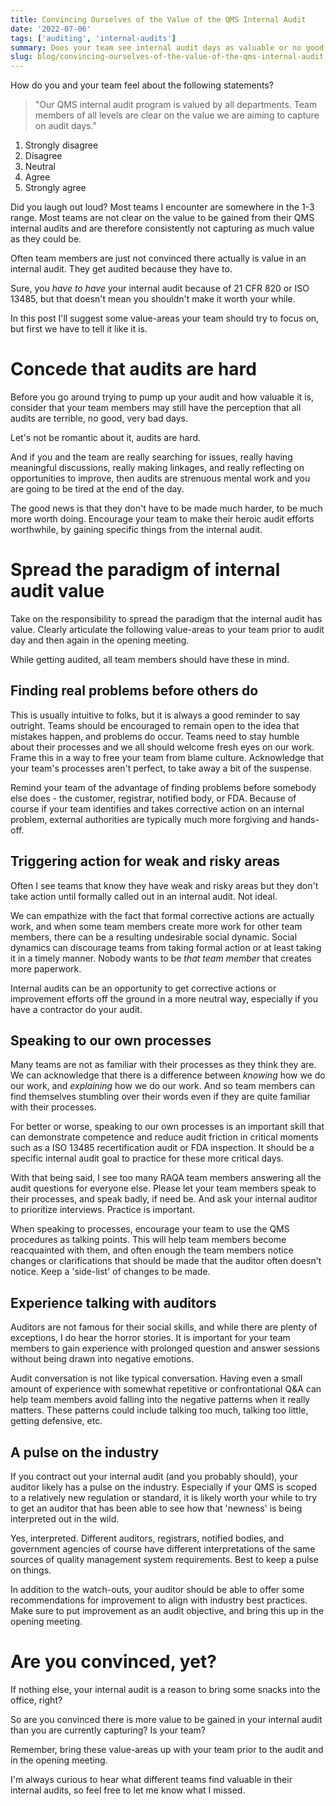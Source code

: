 ```yaml
---
title: Convincing Ourselves of the Value of the QMS Internal Audit
date: '2022-07-06'
tags: ['auditing', 'internal-audits']
summary: Does your team see internal audit days as valuable or no good, terrible, very bad days?
slug: blog/convincing-ourselves-of-the-value-of-the-qms-internal-audit
---
```


How do you and your team feel about the following statements?

> "Our QMS internal audit program is valued by all departments. Team members of all levels are clear on the value we are aiming to capture on audit days."

1. Strongly disagree
2. Disagree
3. Neutral
4. Agree
5. Strongly agree

Did you laugh out loud? Most teams I encounter are somewhere in the 1-3 range. Most teams are not clear on the value to be gained from their QMS internal audits and are therefore consistently not capturing as much value as they could be.

Often team members are just not convinced there actually is value in an internal audit. They get audited because they have to.

Sure, you _have to have_ your internal audit because of 21 CFR 820 or ISO 13485, but that doesn't mean you shouldn't make it worth your while.

In this post I'll suggest some value-areas your team should try to focus on, but first we have to tell it like it is.

# Concede that audits are hard

Before you go around trying to pump up your audit and how valuable it is, consider that your team members may still have the perception that all audits are terrible, no good, very bad days.

Let's not be romantic about it, audits are hard.

And if you and the team are really searching for issues, really having meaningful discussions, really making linkages, and really reflecting on opportunities to improve, then audits are strenuous mental work and you are going to be tired at the end of the day.

The good news is that they don't have to be made much harder, to be much more worth doing. Encourage your team to make their heroic audit efforts worthwhile, by gaining specific things from the internal audit.

# Spread the paradigm of internal audit value

Take on the responsibility to spread the paradigm that the internal audit has value. Clearly articulate the following value-areas to your team prior to audit day and then again in the opening meeting.

While getting audited, all team members should have these in mind.

## Finding real problems before others do

This is usually intuitive to folks, but it is always a good reminder to say outright. Teams should be encouraged to remain open to the idea that mistakes happen, and problems do occur. Teams need to stay humble about their processes and we all should welcome fresh eyes on our work. Frame this in a way to free your team from blame culture. Acknowledge that your team's processes aren't perfect, to take away a bit of the suspense.

Remind your team of the advantage of finding problems before somebody else does - the customer, registrar, notified body, or FDA. Because of course if your team identifies and takes corrective action on an internal problem, external authorities are typically much more forgiving and hands-off.

## Triggering action for weak and risky areas

Often I see teams that know they have weak and risky areas but they don't take action until formally called out in an internal audit. Not ideal.

We can empathize with the fact that formal corrective actions are actually work, and when some team members create more work for other team members, there can be a resulting undesirable social dynamic. Social dynamics can discourage teams from taking formal action or at least taking it in a timely manner. Nobody wants to be _that team member_ that creates more paperwork.

Internal audits can be an opportunity to get corrective actions or improvement efforts off the ground in a more neutral way, especially if you have a contractor do your audit.

## Speaking to our own processes

Many teams are not as familiar with their processes as they think they are. We can acknowledge that there is a difference between _knowing_ how we do our work, and _explaining_ how we do our work. And so team members can find themselves stumbling over their words even if they are quite familiar with their processes.

For better or worse, speaking to our own processes is an important skill that can demonstrate competence and reduce audit friction in critical moments such as a ISO 13485 recertification audit or FDA inspection. It should be a specific internal audit goal to practice for these more critical days.

With that being said, I see too many RAQA team members answering all the audit questions for everyone else. Please let your team members speak to their processes, and speak badly, if need be. And ask your internal auditor to prioritize interviews. Practice is important.

When speaking to processes, encourage your team to use the QMS procedures as talking points. This will help team members become reacquainted with them, and often enough the team members notice changes or clarifications that should be made that the auditor often doesn't notice. Keep a 'side-list' of changes to be made.

## Experience talking with auditors

Auditors are not famous for their social skills, and while there are plenty of exceptions, I do hear the horror stories. It is important for your team members to gain experience with prolonged question and answer sessions without being drawn into negative emotions.

Audit conversation is not like typical conversation. Having even a small amount of experience with somewhat repetitive or confrontational Q&A can help team members avoid falling into the negative patterns when it really matters. These patterns could include talking too much, talking too little, getting defensive, etc.

## A pulse on the industry

If you contract out your internal audit (and you probably should), your auditor likely has a pulse on the industry. Especially if your QMS is scoped to a relatively new regulation or standard, it is likely worth your while to try to get an auditor that has been able to see how that 'newness' is being interpreted out in the wild.

Yes, interpreted. Different auditors, registrars, notified bodies, and government agencies of course have different interpretations of the same sources of quality management system requirements. Best to keep a pulse on things.

In addition to the watch-outs, your auditor should be able to offer some recommendations for improvement to align with industry best practices. Make sure to put improvement as an audit objective, and bring this up in the opening meeting.

# Are you convinced, yet?

If nothing else, your internal audit is a reason to bring some snacks into the office, right?

So are you convinced there is more value to be gained in your internal audit than you are currently capturing? Is your team?

Remember, bring these value-areas up with your team prior to the audit and in the opening meeting.

I'm always curious to hear what different teams find valuable in their internal audits, so feel free to let me know what I missed.
